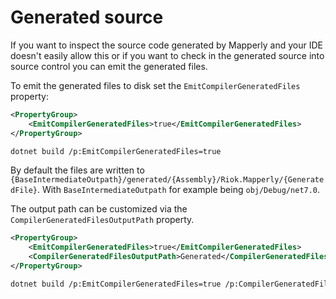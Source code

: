 
# Generated source

If you want to inspect the source code generated by Mapperly and your IDE doesn't easily allow this
or if you want to check in the generated source into source control you can emit the generated files.

To emit the generated files to disk set the `EmitCompilerGeneratedFiles` property:

<!-- do not indent this, it won't work, https://stackoverflow.com/a/67579641/3302887 -->
<Tabs groupId="msbuild-flags">
<TabItem value="proj-file" label="Project File (.csproj)" default>

```xml
<PropertyGroup>
    <EmitCompilerGeneratedFiles>true</EmitCompilerGeneratedFiles>
</PropertyGroup>
```

</TabItem>
<TabItem value="dotnet-cli" label=".NET CLI">

```bash
dotnet build /p:EmitCompilerGeneratedFiles=true
```

</TabItem>
</Tabs>

By default the files are written to `{BaseIntermediateOutpath}/generated/{Assembly}/Riok.Mapperly/{GeneratedFile}`.
With `BaseIntermediateOutpath` for example being `obj/Debug/net7.0`.

The output path can be customized via the `CompilerGeneratedFilesOutputPath` property.

<!-- do not indent this, it won't work, https://stackoverflow.com/a/67579641/3302887 -->
<Tabs groupId="msbuild-flags">
<TabItem value="proj-file" label="Project File (.csproj)" default>

```xml
<PropertyGroup>
    <EmitCompilerGeneratedFiles>true</EmitCompilerGeneratedFiles>
    <CompilerGeneratedFilesOutputPath>Generated</CompilerGeneratedFilesOutputPath>
</PropertyGroup>
```

</TabItem>
<TabItem value="dotnet-cli" label=".NET CLI">

```bash
dotnet build /p:EmitCompilerGeneratedFiles=true /p:CompilerGeneratedFilesOutputPath=Generated
```

</TabItem>
</Tabs>
